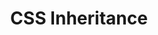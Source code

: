 ---
id: "web_mc_medium_020"
questionType: "MULTIPLE_CHOICE"
title: "CSS Inheritance"
description: "Which of the following CSS properties is typically inherited?"
difficulty: "MEDIUM"
category: "Web Development"
options:
  - "margin"
  - "border"
  - "color"
  - "padding"
correctAnswer: 2
---